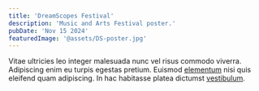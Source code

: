 ```yaml
---
title: 'DreamScopes Festival'
description: 'Music and Arts Festival poster.'
pubDate: 'Nov 15 2024'
featuredImage: '@assets/DS-poster.jpg'
---
```



<ProjectImage path={image1} alt="DreamScopes"/>

<ProjectImage path={image2} alt="*AI generated line-up*"/>

<ProjectImage path={image3} alt="###"/>

<ProjectImage path={image4} alt="###"/>

Vitae ultricies leo integer malesuada nunc vel risus commodo viverra. Adipiscing enim eu turpis egestas pretium. Euismod [elementum](#) nisi quis eleifend quam adipiscing. In hac habitasse platea dictumst [vestibulum](#).
